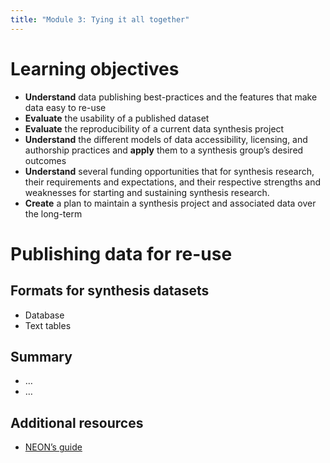 ```yaml
---
title: "Module 3: Tying it all together"
---
```


# Learning objectives


- **Understand** data publishing best-practices and the features that make data easy to re-use
- **Evaluate** the usability of a published dataset
- **Evaluate** the reproducibility of a current data synthesis project
- **Understand** the different models of data accessibility, licensing, and authorship practices and **apply** them to a synthesis group’s desired outcomes
- **Understand** several funding opportunities that for synthesis research, their requirements and expectations, and their respective strengths and weaknesses for starting and sustaining synthesis research.
- **Create** a plan to maintain a synthesis project and associated data over the long-term


# Publishing data for re-use

## Formats for synthesis datasets

* Database
* Text tables


## Summary

* ...
* ...

## Additional resources

* [NEON's guide](https://www.neonscience.org/data-samples/guidelines-policies/publishing-research-outputs)
